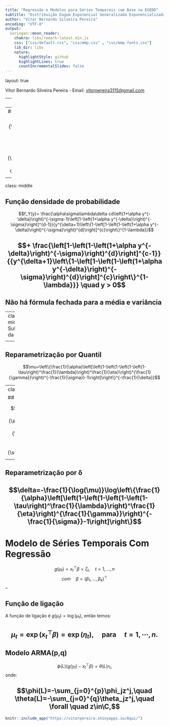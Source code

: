 ```yaml
---
title: "Regressão e Modelos para Séries Temporais com Base na EGEDD"
subtitle: "Distribuição Dagum Exponencial Generalizada Exponencializada"
author: "Vítor Bernardo Silveira Pereira"
encoding: "UTF-8"
output:
  xaringan::moon_reader:
    chakra: libs/remark-latest.min.js
    css: ["css/default.css", "css/mmp.css" , "css/mmp-fonts.css"]
    lib_dir: libs
    nature:
      highlightStyle: github
      highlightLines: true
      countIncrementalSlides: false
---
```

layout: true
  
<div class="my-footer"><span>

<a>Vítor Bernardo Silveira Pereira</a> - Email: <a href="mailto:vitorpereira3115@gmail.com">vitorpereira3115@gmail.com</a>
</span></div>
---
class: middle
```r
options(htmltools.dir.version = FALSE)
knitr::opts_chunk$set(echo = FALSE, fig.align = "center", message=FALSE, warning=FALSE, cache = TRUE)

```


```r
library(knitr)
library(tidyverse)
library(widgetframe)
library(interactingan)
#xaringan::inf_mr()
```

# Propriedades da EGED


## Função de distribuição acumulada
$$F_Y(y)=1-\left\{1-\left[1-\left(1-\left(1+\alpha y^{-\delta}\right)^{-\sigma}\right)^{d}\right]^{c}\right\}^{\lambda},\quad  y > 0.$$

--
## Função Quantílica
$$Q_Y(p)=\left\{\frac{1}{\alpha}\left[\left(1-\left(1-\left(1-(1-p)^\frac{1}{\lambda}\right)^\frac{1}{c}\right)^{\frac{1}{d}}\right)^{-\frac{1}{\sigma}}-1\right]\right\}^{-\frac{1}{\delta}}, \mbox{ onde }           \quad p \in (0,1).$$
---
class: middle

## Função densidade de probabilidade
$$f_Y(y)= \frac{\alpha\sigma\lambda\delta cd\left(1+\alpha y^{-\delta}\right)^{-\sigma-1}\left[1-\left(1+\alpha y^{-\delta}\right)^{-\sigma}\right]^{d-1}}{y^{\delta+1}\left\{1-\left[1-\left(1-\left(1+\alpha y^{-\delta}\right)^{-\sigma}\right)^{d}\right]^{c}\right\}^{1-\lambda}}$$

$$+ \frac{\left[1-\left(1-\left(1+\alpha y^{-\delta}\right)^{-\sigma}\right)^{d}\right]^{c-1}}{{y^{\delta+1}\left\{1-\left[1-\left(1-\left(1+\alpha y^{-\delta}\right)^{-\sigma}\right)^{d}\right]^{c}\right\}^{1-\lambda}}} \quad  y > 0$$
--

## Não há fórmula fechada para a média e variância

---
class: middle
# Submodelos da EGEDD

<table>
<thead>
  <tr>
    <th>Distribuição</th>
    <th>&alpha;</th>
    <th>&lambda;</th>
    <th>&sigma;</th>
    <th>&delta;</th>
    <th>&eta;</th>
    <th>&gamma;</th>
  </tr>
</thead>
<tbody>
  <tr>
    <td><b>EGDD</b></td>
    <td>&alpha;</td>
    <td>1</td>
    <td>&sigma;</td>
    <td>&delta;</td>
    <td>&eta;</td>
    <td>&gamma;</td>
  </tr>
  <tr>
    <td><b>DD</b></td>
    <td>&alpha;</td>
    <td>1</td>
    <td>&sigma;</td>
    <td>&delta;</td>
    <td>1</td>
    <td>1</td>
  </tr>
  <tr>
    <td><b>EGEBD</b></td>
    <td>1</td>
    <td>&lambda;</td>
    <td>&sigma;</td>
    <td>&delta;</td>
    <td>&eta;</td>
    <td>&gamma;</td>
  </tr>
  <tr>
    <td><b>DB</b></td>
    <td>1</td>
    <td>1</td>
    <td>&sigma;</td>
    <td>&delta;</td>
    <td>1</td>
    <td>1</td>
  </tr>
  <tr>
    <td><b>EGBD</b></td>
    <td>1</td>
    <td>1</td>
    <td>&sigma;</td>
    <td>&delta;</td>
    <td>&eta;</td>
    <td>&gamma;</td>
  </tr>
  <tr>
    <td><b>EGEFD</b></td>
    <td>&alpha;</td>
    <td>&lambda;</td>
    <td>1</td>
    <td>&delta;</td>
    <td>&eta;</td>
    <td>&gamma;</td>
  </tr>
  <tr>
    <td><b>EGFD</b></td>
    <td>&alpha;</td>
    <td>1</td>
    <td>1</td>
    <td>&delta;</td>
    <td>&eta;</td>
    <td>&gamma;</td>
  </tr>
  <tr>
    <td><b>FD</b></td>
    <td>&alpha;</td>
    <td>1</td>
    <td>1</td>
    <td>&delta;</td>
    <td>1</td>
    <td>1</td>
  </tr>
</tbody>
</table>
--

## Reparametrização por Quantil
$$\mu=\left\{\frac{1}{\alpha}\left[\left(1-\left(1-\left(1-\left(1-\tau\right)^\frac{1}{\lambda}\right)^\frac{1}{\eta}\right)^{\frac{1}{\gamma}}\right)^{-\frac{1}{\sigma}}-1\right]\right\}^{-\frac{1}{\delta}}$$


---
class: middle

## Repametrização por &alpha;

$$\alpha=\frac{1}{\mu^{-\delta}}\left\{\frac{1}{\alpha}\left[\left(1-\left(1-\left(1-0,5^\frac{1}{\lambda}\right)^\frac{1}{c}\right)^{\frac{1}{d}}\right)^{-\frac{1}{\sigma}}-1\right]\right\}.$$
--

## Reparametrização por &delta;
$$\delta=-\frac{1}{\log(\mu)}\log\left\{\frac{1}{\alpha}\left[\left(1-\left(1-\left(1-\left(1-\tau\right)^\frac{1}{\lambda}\right)^\frac{1}{\eta}\right)^{\frac{1}{\gamma}}\right)^{-\frac{1}{\sigma}}-1\right]\right\}$$
---

# Modelo de Séries Temporais Com Regressão
$$ g(\mu_t)={x}_t^{\top}{\beta}=\zeta_t, \quad t=1, \ldots, n $$
$$com\quad {\beta}=(\beta_1, \ldots, \beta_k)^{\top}$$
--

## Função de ligação
A função de ligação é $g({\mu_t})=\log({\mu_t})$, então temos:

$$\mu_t=\exp\left({x_t}^\top{\beta}\right)=\exp(\eta_t), \quad\mbox{para}\quad t=1, \cdots, n.$$
---

## Modelo ARMA(p,q)
$$\phi(L)(g(y_t)-{x_t}^\top{\beta})=\theta(L)r_t,$$
onde:


$$\phi(L)=-\sum_{j=0}^{p}\phi_jz^j,\quad \theta(L)=-\sum_{j=0}^{q}\theta_jz^j,\quad \forall \quad z\in\C,$$
---
```r
knitr::include_app("https://vitorpereira.shinyapps.io/Aqui/")
```


